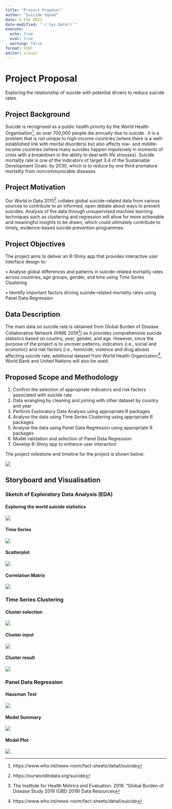 ```yaml
---
title: "Project Proposal"
author: "Suicide Squad"
date: 5 Feb 2023
date-modified: "`r Sys.Date()`"
execute: 
  echo: true
  eval: true
  warning: false
format: html
editor: visual
---
```


# Project Proposal

Exploring the relationship of suicide with potential drivers to reduce suicide rates.

## Project Background

Suicide is recognised as a public health priority by the World Health Organisation[^1], as over 700,000 people die annually due to suicide . It is a problem that is not unique to high-income countries (where there is a well-established link with mental disorders) but also affects low- and middle-income countries (where many suicides happen impulsively in moments of crisis with a breakdown in the ability to deal with life stresses). Suicide mortality rate is one of the indicators of target 3.4 of the Sustainable Development Goals: by 2030, which is to reduce by one third premature mortality from noncommunicable diseases.

[^1]: https://www.who.int/news-room/fact-sheets/detail/suicide

## Project Motivation

Our World in Data 2015[^2] collates global suicide-related data from various sources to contribute to an informed, open debate about ways to prevent suicides. Analysis of the data through unsupervised machine learning techniques such as clustering and regression will allow for more actionable and meaningful insights to be drawn, which could ultimately contribute to timely, evidence-based suicide prevention programmes.

[^2]: https://ourworldindata.org/suicide

## Project Objectives

The project aims to deliver an R-Shiny app that provides interactive user interface design to:

• Analyse global differences and patterns in suicide-related mortality rates across countries, age groups, gender, and time using Time Series Clustering

• Identify important factors driving suicide-related mortality rates using Panel Data Regression

## Data Description

The main data on suicide rate is obtained from Global Burden of Disease Collaborative Network (IHME 2019[^3]) as it provides comprehensive suicide statistics based on country, year, gender, and age. However, since the purpose of the project is to uncover patterns, indicators (i.e., social and economic) and risk factors (i.e., homicide, violence and drug abuse) affecting suicide rate, additional dataset from World Health Organization[^4], World Bank and United Nations will also be used.

[^3]: The Institute for Health Metrics and Evaluation. 2019. "Global Burden of Disease Study 2019 (GBD 2019) Data Resources

[^4]: https://www.who.int/news-room/fact-sheets/detail/suicide

## Proposed Scope and Methodology

1.  Confirm the selection of appropriate indicators and risk factors associated with suicide rate
2.  Data wrangling by cleaning and joining with other dataset by country and year
3.  Perform Exploratory Data Analysis using appropriate R packages
4.  Analyse the data using Time Series Clustering using appropriate R packages
5.  Analyse the data using Panel Data Regression using appropriate R packages
6.  Model validation and selection of Panel Data Regression
7.  Develop R-Shiny app to enhance user interaction

The project milestone and timeline for the project is shown below:

![](images/image-1813639033.png)

## Storyboard and Visualisation

### Sketch of Exploratory Data Analysis (EDA)

#### Exploring the world suicide statistics

![](images/image-971463215.png)

#### Time Series

![](images/image-74178723.png)

#### Scatterplot

![](images/image-1433716177.png)

#### Correlation Matrix

![](images/image-916517327.png)

### Time Series Clustering

#### Cluster selection

![](images/image-1986320426.png)

#### Cluster input

![](images/image-89781643.png)

#### Cluster result

![](images/image-636978349.png)

### Panel Data Regression

#### Hausman Test

![](images/image-955031268.png)

#### Model Summary

![](images/image-1649434677.png)

#### Model Plot

![](images/image-1559486475.png)
